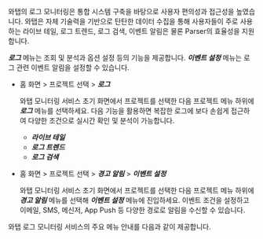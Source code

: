 와탭의 로그 모니터링은 통합 시스템 구축을 바탕으로 사용자 편의성과 접근성을 높였습니다. 와탭은 자체 기술력을 기반으로 탄탄한 데이터 수집을 통해 사용자들이 주로 사용하는 라이브 테일, 로그 트렌드, 로그 검색, 이벤트 알림은 물론 Parser의 효율성을 지원합니다. 

***로그*** 메뉴는 조회 및 분석과 옵션 설정 등의 기능을 제공합니다. ***이벤트 설정*** 메뉴는 로그 관련 이벤트 알림을 설정할 수 있습니다.

* 홈 화면 > 프로젝트 선택 > ***로그***

  와탭 모니터링 서비스 초기 화면에서 프로젝트를 선택한 다음 프로젝트 메뉴 하위에 ***로그*** 메뉴를 선택하세요. 다음 기능을 활용하면 복잡한 로그에 보다 손쉽게 접근하여 다양한 조건으로 실시간 확인 및 분석이 가능합니다.

  * ***라이브 테일***
  * ***로그 트렌드***
  * ***로그 검색***
  
* 홈 화면 > 프로젝트 선택 > ***경고 알림*** > ***이벤트 설정***

  와탭 모니터링 서비스 초기 화면에서 프로젝트를 선택한 다음 프로젝트 메뉴 하위에 ***경고 알림*** 메뉴를 선택해 ***이벤트 설정*** 메뉴에 진입하세요. 이벤트 조건을 설정하고 이메일, SMS, 메신저, App Push 등 다양한 경로로 알림을 수신할 수 있습니다.

와탭 로그 모니터링 서비스의 주요 메뉴 안내를 다음과 같이 제공합니다.


<DocCardList/>